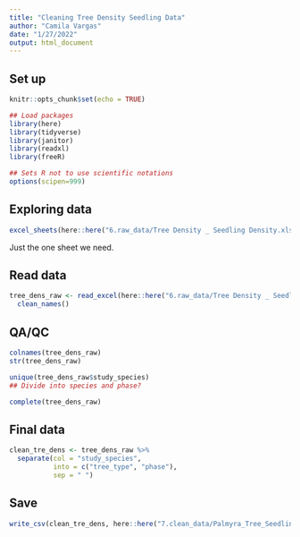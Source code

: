 ```yaml
---
title: "Cleaning Tree Density Seedling Data"
author: "Camila Vargas"
date: "1/27/2022"
output: html_document
---
```


## Set up

```r
knitr::opts_chunk$set(echo = TRUE)

## Load packages
library(here)
library(tidyverse)
library(janitor)
library(readxl)
library(freeR)

## Sets R not to use scientific notations
options(scipen=999) 

```

## Exploring data
```r

excel_sheets(here::here("6.raw_data/Tree Density _ Seedling Density.xlsx"))

```

Just the one sheet we need.

## Read data
```r
tree_dens_raw <- read_excel(here::here("6.raw_data/Tree Density _ Seedling Density.xlsx")) %>% 
  clean_names()
```


## QA/QC

```r
colnames(tree_dens_raw)
str(tree_dens_raw)

unique(tree_dens_raw$study_species)
## Divide into species and phase?

complete(tree_dens_raw)

```

## Final data
```r
clean_tre_dens <- tree_dens_raw %>% 
  separate(col = "study_species",
           into = c("tree_type", "phase"),
           sep = " ")
```


## Save

```r
write_csv(clean_tre_dens, here::here("7.clean_data/Palmyra_Tree_Seedlings_DensityXXXX.csv"))
```



